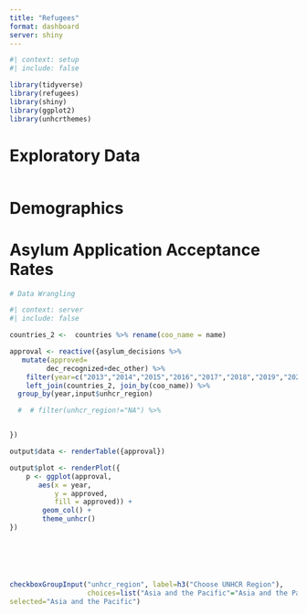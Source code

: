 ```yaml
---
title: "Refugees"
format: dashboard
server: shiny
---
```



```r
#| context: setup
#| include: false

library(tidyverse)
library(refugees)
library(shiny)
library(ggplot2)
library(unhcrthemes)
```

# Exploratory Data
```r

```

# Demographics



# Asylum Application Acceptance Rates
```r
# Data Wrangling

#| context: server
#| include: false

countries_2 <-  countries %>% rename(coo_name = name)

approval <- reactive({asylum_decisions %>%
   mutate(approved=
         dec_recognized+dec_other) %>%
    filter(year=c("2013","2014","2015","2016","2017","2018","2019","2020","2021","2022"))
    left_join(countries_2, join_by(coo_name)) %>%
  group_by(year,input$unhcr_region)

  #  # filter(unhcr_region!="NA") %>%


})

output$data <- renderTable({approval})

output$plot <- renderPlot({
    p <- ggplot(approval,
       aes(x = year,
           y = approved,
           fill = approved)) +
        geom_col() +
        theme_unhcr()
})






```

## {.sidebar}
```r
checkboxGroupInput("unhcr_region", label=h3("Choose UNHCR Region"),
                   choices=list("Asia and the Pacific"="Asia and the Pacific", "Europe"="Europe", "Southern Africa"="Southern Africa", "The Americas"="The Americas","Middle East and North Africa"="Middle East and North Africa", "East and Horn of Africa"="East and Horn of Africa", "West and Central Africa"="West and Central Africa" ),
selected="Asia and the Pacific")


```



